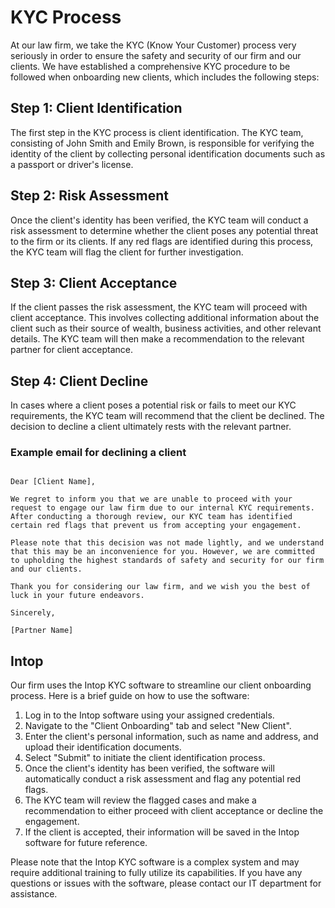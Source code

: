 # KYC Process

At our law firm, we take the KYC (Know Your Customer) process very seriously in order to ensure the safety and security of our firm and our clients. We have established a comprehensive KYC procedure to be followed when onboarding new clients, which includes the following steps:

## Step 1: Client Identification

The first step in the KYC process is client identification. The KYC team, consisting of John Smith and Emily Brown, is responsible for verifying the identity of the client by collecting personal identification documents such as a passport or driver's license.

## Step 2: Risk Assessment

Once the client's identity has been verified, the KYC team will conduct a risk assessment to determine whether the client poses any potential threat to the firm or its clients. If any red flags are identified during this process, the KYC team will flag the client for further investigation.

## Step 3: Client Acceptance

If the client passes the risk assessment, the KYC team will proceed with client acceptance. This involves collecting additional information about the client such as their source of wealth, business activities, and other relevant details. The KYC team will then make a recommendation to the relevant partner for client acceptance.

## Step 4: Client Decline

In cases where a client poses a potential risk or fails to meet our KYC requirements, the KYC team will recommend that the client be declined. The decision to decline a client ultimately rests with the relevant partner.

### Example email for declining a client

````

Dear [Client Name],

We regret to inform you that we are unable to proceed with your request to engage our law firm due to our internal KYC requirements. After conducting a thorough review, our KYC team has identified certain red flags that prevent us from accepting your engagement.

Please note that this decision was not made lightly, and we understand that this may be an inconvenience for you. However, we are committed to upholding the highest standards of safety and security for our firm and our clients.

Thank you for considering our law firm, and we wish you the best of luck in your future endeavors.

Sincerely,

[Partner Name]

````

## Intop

Our firm uses the Intop KYC software to streamline our client onboarding process. Here is a brief guide on how to use the software:

1. Log in to the Intop software using your assigned credentials.
2. Navigate to the "Client Onboarding" tab and select "New Client".
3. Enter the client's personal information, such as name and address, and upload their identification documents.
4. Select "Submit" to initiate the client identification process.
5. Once the client's identity has been verified, the software will automatically conduct a risk assessment and flag any potential red flags.
6. The KYC team will review the flagged cases and make a recommendation to either proceed with client acceptance or decline the engagement.
7. If the client is accepted, their information will be saved in the Intop software for future reference.

Please note that the Intop KYC software is a complex system and may require additional training to fully utilize its capabilities. If you have any questions or issues with the software, please contact our IT department for assistance.